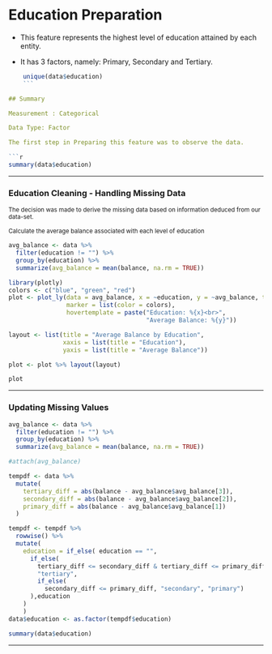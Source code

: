# Education Preparation

-   This feature represents the highest level of education attained by each entity.

-   It has 3 factors, namely: Primary, Secondary and Tertiary.

```r
    unique(data$education)
    ```

## Summary

Measurement : Categorical

Data Type: Factor

The first step in Preparing this feature was to observe the data.

```r
summary(data$education)
```

------------------------------------------------------------------------

### Education Cleaning - Handling Missing Data

```{=html}
<small> The decision was made to derive the missing data based on information deduced from our data-set. </small>
```
<small> Calculate the average balance associated with each level of education </small>

```r
avg_balance <- data %>%
  filter(education != "") %>%
  group_by(education) %>%
  summarize(avg_balance = mean(balance, na.rm = TRUE))

library(plotly)
colors <- c("blue", "green", "red")
plot <- plot_ly(data = avg_balance, x = ~education, y = ~avg_balance, type = "bar",
                marker = list(color = colors),
                hovertemplate = paste("Education: %{x}<br>",
                                      "Average Balance: %{y}"))

layout <- list(title = "Average Balance by Education",
               xaxis = list(title = "Education"),
               yaxis = list(title = "Average Balance"))

plot <- plot %>% layout(layout)

plot
```

------------------------------------------------------------------------

### Updating Missing Values

```r
avg_balance <- data %>%
  filter(education != "") %>%
  group_by(education) %>%
  summarize(avg_balance = mean(balance, na.rm = TRUE))

#attach(avg_balance)

tempdf <- data %>%
  mutate(
    tertiary_diff = abs(balance - avg_balance$avg_balance[3]),
    secondary_diff = abs(balance - avg_balance$avg_balance[2]),
    primary_diff = abs(balance - avg_balance$avg_balance[1])
  )

```

```r
tempdf <- tempdf %>%
  rowwise() %>%
  mutate(
    education = if_else( education == "",
      if_else(
        tertiary_diff <= secondary_diff & tertiary_diff <= primary_diff,
        "tertiary",
        if_else(
          secondary_diff <= primary_diff, "secondary", "primary")
      ),education
    )
    )
data$education <- as.factor(tempdf$education)

summary(data$education)

```

------------------------------------------------------------------------

